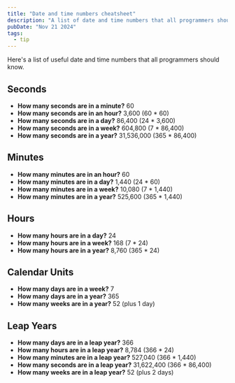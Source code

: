 ```yaml
---
title: "Date and time numbers cheatsheet"
description: "A list of date and time numbers that all programmers should know"
pubDate: "Nov 21 2024"
tags:
  - tip
---
```


Here's a list of useful date and time numbers that all programmers should know.

## Seconds

- **How many seconds are in a minute?** 60
- **How many seconds are in an hour?** 3,600 (60 * 60)
- **How many seconds are in a day?** 86,400 (24 * 3,600)
- **How many seconds are in a week?** 604,800 (7 * 86,400)
- **How many seconds are in a year?** 31,536,000 (365 * 86,400)

## Minutes

- **How many minutes are in an hour?** 60
- **How many minutes are in a day?** 1,440 (24 * 60)
- **How many minutes are in a week?** 10,080 (7 * 1,440)
- **How many minutes are in a year?** 525,600 (365 * 1,440)

## Hours

- **How many hours are in a day?** 24
- **How many hours are in a week?** 168 (7 * 24)
- **How many hours are in a year?** 8,760 (365 * 24)

## Calendar Units

- **How many days are in a week?** 7
- **How many days are in a year?** 365
- **How many weeks are in a year?** 52 (plus 1 day)

## Leap Years

- **How many days are in a leap year?** 366
- **How many hours are in a leap year?** 8,784 (366 * 24)
- **How many minutes are in a leap year?** 527,040 (366 * 1,440)
- **How many seconds are in a leap year?** 31,622,400 (366 * 86,400)
- **How many weeks are in a leap year?** 52 (plus 2 days)
